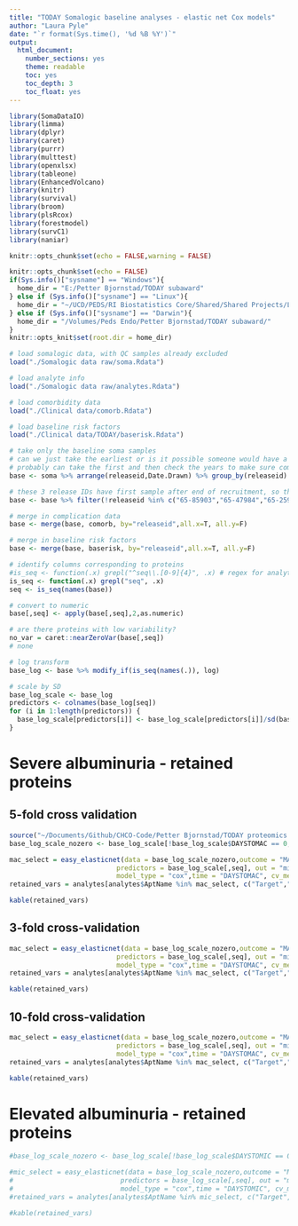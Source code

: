 ```yaml
---
title: "TODAY Somalogic baseline analyses - elastic net Cox models"
author: "Laura Pyle"
date: "`r format(Sys.time(), '%d %B %Y')`"
output:
  html_document:
    number_sections: yes
    theme: readable
    toc: yes
    toc_depth: 3
    toc_float: yes
---
```


```r
library(SomaDataIO)
library(limma)
library(dplyr)
library(caret)
library(purrr)
library(multtest)
library(openxlsx)
library(tableone)
library(EnhancedVolcano)
library(knitr)
library(survival)
library(broom)
library(plsRcox)
library(forestmodel)
library(survC1)
library(naniar)

knitr::opts_chunk$set(echo = FALSE,warning = FALSE)

knitr::opts_chunk$set(echo = FALSE)
if(Sys.info()["sysname"] == "Windows"){
  home_dir = "E:/Petter Bjornstad/TODAY subaward"
} else if (Sys.info()["sysname"] == "Linux"){
  home_dir = "~/UCD/PEDS/RI Biostatistics Core/Shared/Shared Projects/Laura/Peds Endo/Petter Bjornstad/TODAY subaward/"
} else if (Sys.info()["sysname"] == "Darwin"){
  home_dir = "/Volumes/Peds Endo/Petter Bjornstad/TODAY subaward/"
}
knitr::opts_knit$set(root.dir = home_dir)
```

```r
# load somalogic data, with QC samples already excluded
load("./Somalogic data raw/soma.Rdata")

# load analyte info
load("./Somalogic data raw/analytes.Rdata")

# load comorbidity data
load("./Clinical data/comorb.Rdata")

# load baseline risk factors
load("./Clinical data/TODAY/baserisk.Rdata")

# take only the baseline soma samples
# can we just take the earliest or is it possible someone would have a follow-up sample but not baseline?
# probably can take the first and then check the years to make sure compatible with TODAY
base <- soma %>% arrange(releaseid,Date.Drawn) %>% group_by(releaseid) %>% filter(row_number()==1)

# these 3 release IDs have first sample after end of recruitment, so they must be missing the baseline visit
base <- base %>% filter(!releaseid %in% c("65-85903","65-47984","65-25901"))

# merge in complication data
base <- merge(base, comorb, by="releaseid",all.x=T, all.y=F)

# merge in baseline risk factors
base <- merge(base, baserisk, by="releaseid",all.x=T, all.y=F)

# identify columns corresponding to proteins
#is_seq <- function(.x) grepl("^seq\\.[0-9]{4}", .x) # regex for analytes
is_seq <- function(.x) grepl("seq", .x)
seq <- is_seq(names(base))

# convert to numeric
base[,seq] <- apply(base[,seq],2,as.numeric)

# are there proteins with low variability?
no_var = caret::nearZeroVar(base[,seq])
# none

# log transform
base_log <- base %>% modify_if(is_seq(names(.)), log)

# scale by SD
base_log_scale <- base_log
predictors <- colnames(base_log[seq])
for (i in 1:length(predictors)) {
  base_log_scale[predictors[i]] <- base_log_scale[predictors[i]]/sd(base_log[,paste0(predictors[i])])
}
```

# Severe albuminuria - retained proteins

## 5-fold cross validation

```r
source("~/Documents/Github/CHCO-Code/Petter Bjornstad/TODAY proteomics metabolomics/Proteomics analyses/easy_elasticnet.R")
base_log_scale_nozero <- base_log_scale[!base_log_scale$DAYSTOMAC == 0,]

mac_select = easy_elasticnet(data = base_log_scale_nozero,outcome = "MAC",
                           predictors = base_log_scale[,seq], out = "min.error",
                           model_type = "cox",time = "DAYSTOMAC", cv_method="kfold", folds = 5)
retained_vars = analytes[analytes$AptName %in% mac_select, c("Target","TargetFullName")]
```

```r
kable(retained_vars)
```

## 3-fold cross-validation

```r
mac_select = easy_elasticnet(data = base_log_scale_nozero,outcome = "MAC",
                           predictors = base_log_scale[,seq], out = "min.error",
                           model_type = "cox",time = "DAYSTOMAC", cv_method="kfold", folds = 3)
retained_vars = analytes[analytes$AptName %in% mac_select, c("Target","TargetFullName")]
```

```r
kable(retained_vars)
```

## 10-fold cross-validation

```r
mac_select = easy_elasticnet(data = base_log_scale_nozero,outcome = "MAC",
                           predictors = base_log_scale[,seq], out = "min.error",
                           model_type = "cox",time = "DAYSTOMAC", cv_method="kfold", folds = 10)
retained_vars = analytes[analytes$AptName %in% mac_select, c("Target","TargetFullName")]
```

```r
kable(retained_vars)
```

# Elevated albuminuria - retained proteins

```r
#base_log_scale_nozero <- base_log_scale[!base_log_scale$DAYSTOMIC == 0,]

#mic_select = easy_elasticnet(data = base_log_scale_nozero,outcome = "MIC",
#                           predictors = base_log_scale[,seq], out = "min.error",
#                           model_type = "cox",time = "DAYSTOMIC", cv_method="kfold", folds = 5)
#retained_vars = analytes[analytes$AptName %in% mic_select, c("Target","TargetFullName")]
```

```r
#kable(retained_vars)
```
